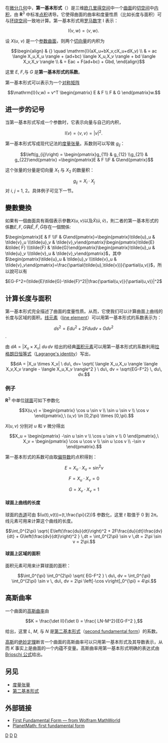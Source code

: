 {{Link style|time=2015-12-12T03:12:19+00:00}}
在[[微分几何|微分几何]]中，'''第一基本形式'''（{{lang|en|first fundamental form}}）是三维[[欧几里得空间|欧几里得空间]]中一个[[曲面|曲面]]的[[切空间|切空间]]中[[内积|内积]]，由 '''R'''<sup>3</sup> 中标准[[点积|点积]]诱导。它使得曲面的曲率和度量性质（比如长度与面积）可与[[环绕空间|环绕空间]]一致地计算。第一基本形式用[[罗马数字|罗马数字]] I 表示：

:<math>\mathrm{I}(v,w)= \langle v,w \rangle.\,</math>

设 ''X''(''u'', ''v'') 是一个[[参数曲面|参数曲面]]，则两个[[切向量|切向量]]的内积为

:<math>
\begin{align}
& {} \quad \mathrm{I}(aX_u+bX_v,cX_u+dX_v) \\
& = ac \langle X_u,X_u \rangle + (ad+bc) \langle X_u,X_v \rangle + bd \langle X_v,X_v \rangle \\
& = Eac + F(ad+bc) + Gbd,
\end{align}
</math>

这里 ''E'', ''F'',与 ''G'' 是'''第一基本形式的系数'''。

第一基本形式可以表示为一个[[对称矩阵|对称矩阵]]
:<math>\mathrm{I}(v,w) = v^T
\begin{pmatrix}
E & F \\
F & G
\end{pmatrix}w.
</math>

==进一步的记号==
当第一基本形式写成一个参数时，它表示向量与自己的内积，
:<math>\mathrm{I}(v)= \langle v,v \rangle = |v|^2.\,</math>

第一基本形式写成现代记法的[[度量张量|度量张量]]。系数则可以写做 <math>g_{ij}</math>：
:<math> \left(g_{ij}\right) = \begin{pmatrix}g_{11} & g_{12} \\g_{21} & g_{22}\end{pmatrix} =\begin{pmatrix}E & F \\F & G\end{pmatrix}</math>

这个张量的分量是切向量 ''X''<sub>1</sub> 与 ''X''<sub>2</sub> 的数量积：

:<math>g_{ij} = X_i \cdot X_j</math>
对 ''i'', ''j'' = 1, 2。具体例子可见下一节。

== 變數變換 ==
如果有一個曲面具有兩個表示參數<math>X(u,v)</math>以及<math>\tilde{X}(\tilde{u},\tilde{v})</math>，則二者的第一基本形式的係數<math>E,F,G</math>與<math>\tilde{E},\tilde{F},\tilde{G}</math>存在一個關係:

<math> \begin{pmatrix}E & F \\F & G\end{pmatrix}=\begin{pmatrix}\tilde{u}_u & \tilde{v}_u \\\tilde{u}_v & \tilde{v}_v\end{pmatrix}\begin{pmatrix}\tilde{E} &\tilde{ F} \\\tilde{F} & \tilde{G}\end{pmatrix}\begin{pmatrix}\tilde{u}_u & \tilde{u}_v \\\tilde{v}_u & \tilde{v}_v\end{pmatrix}</math>，其中<math> \begin{pmatrix}\tilde{u}_u & \tilde{u}_v \\\tilde{v}_u & \tilde{v}_v\end{pmatrix}=\frac{\partial(\tilde{u},\tilde{v})}{\partial(u,v)}</math>，所以說可以有

<math> EG-F^2=(\tilde{E}\tilde{G}-\tilde{F}^2)|\frac{\partial(u,v)}{\partial(u,v)}|^2</math>

==计算长度与面积==
第一基本形式完全描述了曲面的度量性质。从而，它使我们可以计算曲面上曲线的长度与区域的面积。[[线元素|线元素]]（[[:en:line_element|line element]]）可以用第一基本形式的系数表示为：
:<math>ds^2 = Edu^2+2Fdudv+Gdv^2 \,</math>. <!--- “\,”用于改善维基公式显示方式，请不要删除。 ---> 

由 <math> dA = |X_u \times X_v| \ du\, dv</math> 给出的经典[[面积元素|面积元素]]可以用第一基本形式的系数利用[[拉格朗日恒等式|拉格朗日恒等式]]（[[:en:Lagrange's_identity|Lagrange's identity]]）写出，
:<math>dA = |X_u \times X_v| \ du\, dv= \sqrt{ \langle X_u,X_u \rangle \langle X_v,X_v \rangle - \langle X_u,X_v \rangle^2 } \ du\, dv = \sqrt{EG-F^2} \, du\, dv.</math>

===例子===
'''R'''<sup>3</sup> 中单位[[球面|球面]]可如下参数化

:<math>X(u,v) = \begin{pmatrix} \cos u \sin v \\ \sin u \sin v \\ \cos v \end{pmatrix},\ (u,v) \in [0,2\pi) \times [0,\pi).</math>

<math>X(u,v)</math> 分别对 ''u'' 和 ''v'' 微分得出

:<math>X_u = \begin{pmatrix} -\sin u \sin v \\ \cos u \sin v \\ 0 \end{pmatrix},\ X_v = \begin{pmatrix} \cos u \cos v \\ \sin u \cos v \\ -\sin v \end{pmatrix}.</math>

第一基本形式的系数可由取[[偏导数|偏导数]]的点积得到：
:<math>E = X_u \cdot X_u = \sin^2 v</math>
:<math>F = X_u \cdot X_v = 0</math>
:<math>G = X_v \cdot X_v = 1</math>

====球面上曲线的长度====
球面的[[赤道|赤道]]可由 <math>(u(t),v(t))=(t,\frac{\pi}{2})</math> 参数化，这里 ''t'' 取值于 0 到 <math>2\pi</math>。线元素可用来计算这个曲线的长度。

:<math>\int_0^{2\pi} \sqrt{ E\left(\frac{du}{dt}\right)^2 + 2F\frac{du}{dt}\frac{dv}{dt} + G\left(\frac{dv}{dt}\right)^2 } \,dt = \int_0^{2\pi} \sin v \,dt = 2\pi \sin v = 2\pi.</math>  

====球面上区域的面积====
面积元素可用来计算球面的面积：

:<math>\int_0^{\pi} \int_0^{2\pi} \sqrt{ EG-F^2 } \ du\, dv = \int_0^{\pi} \int_0^{2\pi} \sin v \, du\, dv = 2\pi \left[-\cos v\right]_0^{\pi} = 4\pi.</math>

==高斯曲率==
{{main|高斯曲率}}
一个曲面的[[高斯曲率|高斯曲率]]由

:<math> K = \frac{\det II}{\det I} = \frac{ LN-M^2}{EG-F^2 }, </math>

给出，这里 ''L'', ''M'', 与 ''N'' 是[[第二基本形式|第二基本形式]]（[[:en:second_fundamental_form|second fundamental form]]）的系数。

[[卡尔·弗里德里希·高斯|高斯]]的[[绝妙定理|绝妙定理]]断言一个曲面的高斯曲率可以只用第一基本形式及其导数表示，从而 ''K'' 事实上是曲面的一个内蕴不变量。高斯曲率用第一基本形式明确的表达式由 [[高斯曲率#其它公式|Brioschi 公式]]给出。

==另见==
*[[度量张量|度量张量]]
*[[第二基本形式|第二基本形式]]

==外部链接==
*[http://mathworld.wolfram.com/FirstFundamentalForm.html First Fundamental Form — from Wolfram MathWorld] {{Wayback|url=http://mathworld.wolfram.com/FirstFundamentalForm.html |date=20090209032257 }}
*[http://planetmath.org/encyclopedia/FirstFundamentalForm.html PlanetMath: first fundamental form] {{Wayback|url=http://planetmath.org/encyclopedia/FirstFundamentalForm.html |date=20070715083401 }}

{{曲率}}

[[Category:曲面的微分几何|D]]
[[Category:微分几何|D]]
[[Category:曲面|D]]